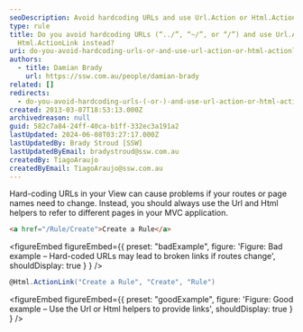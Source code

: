 ```yaml
---
seoDescription: Avoid hardcoding URLs and use Url.Action or Html.ActionLink instead to ensure that your links remain valid even if routes or page names change.
type: rule
title: Do you avoid hardcoding URLs (“../”, “~/”, or “/”) and use Url.Action or
  Html.ActionLink instead?
uri: do-you-avoid-hardcoding-urls-or-and-use-url-action-or-html-actionlink-instead
authors:
  - title: Damian Brady
    url: https://ssw.com.au/people/damian-brady
related: []
redirects:
  - do-you-avoid-hardcoding-urls-(-or-)-and-use-url-action-or-html-actionlink-instead
created: 2013-03-07T18:53:13.000Z
archivedreason: null
guid: 582c7a84-24ff-40ca-b1ff-332ec3a191a2
lastUpdated: 2024-06-08T03:27:17.000Z
lastUpdatedBy: Brady Stroud [SSW]
lastUpdatedByEmail: bradystroud@ssw.com.au
createdBy: TiagoAraujo
createdByEmail: TiagoAraujo@ssw.com.au
---
```


Hard-coding URLs in your View can cause problems if your routes or page names need to change. Instead, you should always use the Url and Html helpers to refer to different pages in your MVC application.
```html
<a href="/Rule/Create">Create a Rule</a>
```

<figureEmbed figureEmbed={{
  preset: "badExample",
  figure: 'Figure: Bad example – Hard-coded URLs may lead to broken links if routes change',
  shouldDisplay: true
} } />


```cs
@Html.ActionLink("Create a Rule", "Create", "Rule")
```

<figureEmbed figureEmbed={{
  preset: "goodExample",
  figure: 'Figure: Good example – Use the Url or Html helpers to provide links',
  shouldDisplay: true
} } />
